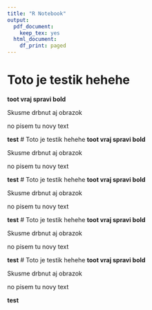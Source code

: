 ```yaml
---
title: "R Notebook"
output:
  pdf_document:
    keep_tex: yes
  html_document:
    df_print: paged
---
```


# Toto je testik hehehe
**toot vraj spravi bold**

Skusme drbnut aj obrazok

no pisem tu novy text


__test__
# Toto je testik hehehe
**toot vraj spravi bold**

Skusme drbnut aj obrazok

no pisem tu novy text


__test__
# Toto je testik hehehe
**toot vraj spravi bold**

Skusme drbnut aj obrazok

no pisem tu novy text


__test__
# Toto je testik hehehe
**toot vraj spravi bold**

Skusme drbnut aj obrazok

no pisem tu novy text


__test__
# Toto je testik hehehe
**toot vraj spravi bold**

Skusme drbnut aj obrazok

no pisem tu novy text


__test__